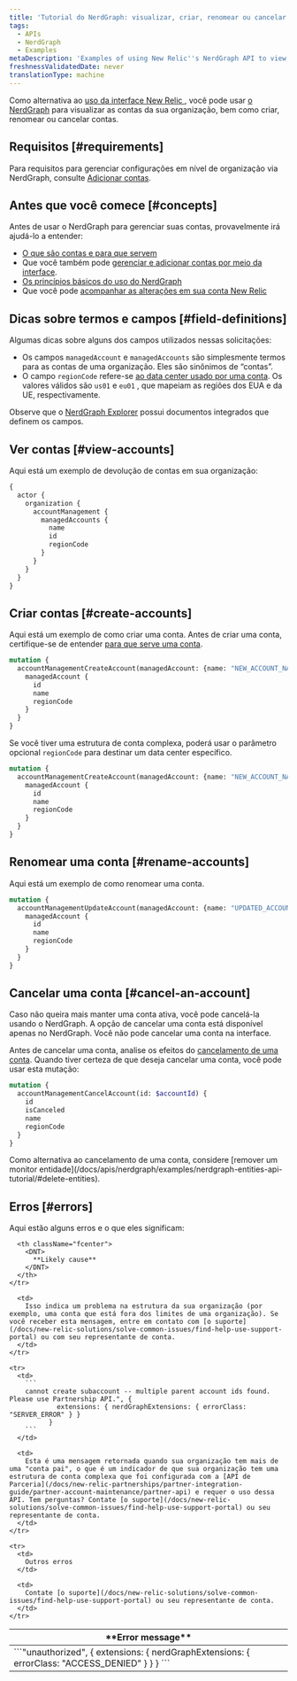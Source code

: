```yaml
---
title: 'Tutorial do NerdGraph: visualizar, criar, renomear ou cancelar contas'
tags:
  - APIs
  - NerdGraph
  - Examples
metaDescription: 'Examples of using New Relic''s NerdGraph API to view, create, rename, or cancel accounts.'
freshnessValidatedDate: never
translationType: machine
---
```


Como alternativa ao [uso da interface New Relic ](/docs/accounts/accounts-billing/account-structure/add-accounts), você pode usar [o NerdGraph](/docs/apis/nerdgraph/get-started/introduction-new-relic-nerdgraph) para visualizar as contas da sua organização, bem como criar, renomear ou cancelar contas.

## Requisitos [#requirements]

Para requisitos para gerenciar configurações em nível de organização via NerdGraph, consulte [Adicionar contas](/docs/accounts/accounts-billing/account-structure/add-accounts).

## Antes que você comece [#concepts]

Antes de usar o NerdGraph para gerenciar suas contas, provavelmente irá ajudá-lo a entender:

* [O que são contas e para que servem](/docs/accounts/accounts-billing/account-structure/new-relic-account-structure)
* Que você também pode [gerenciar e adicionar contas por meio da interface](/docs/accounts/accounts-billing/account-structure/add-accounts).
* [Os princípios básicos do uso do NerdGraph](/docs/apis/nerdgraph/get-started/introduction-new-relic-nerdgraph)
* Que você pode [acompanhar as alterações em sua conta New Relic](/docs/data-apis/understand-data/event-data/query-account-audit-logs-nrauditevent)

## Dicas sobre termos e campos [#field-definitions]

Algumas dicas sobre alguns dos campos utilizados nessas solicitações:

* Os campos `managedAccount` e `managedAccounts` são simplesmente termos para as contas de uma organização. Eles são sinônimos de “contas”.
* O campo `regionCode` refere-se [ao data center usado por uma conta](/docs/accounts/accounts-billing/account-setup/choose-your-data-center). Os valores válidos são `us01` e `eu01` , que mapeiam as regiões dos EUA e da UE, respectivamente.

Observe que o [NerdGraph Explorer](/docs/apis/nerdgraph/get-started/introduction-new-relic-nerdgraph/#explorer) possui documentos integrados que definem os campos.

## Ver contas [#view-accounts]

Aqui está um exemplo de devolução de contas em sua organização:

```graphql
{
  actor {
    organization {
      accountManagement {
        managedAccounts {
          name
          id
          regionCode
        }
      }
    }
  }
}
```

## Criar contas [#create-accounts]

Aqui está um exemplo de como criar uma conta. Antes de criar uma conta, certifique-se de entender [para que serve uma conta](/docs/accounts/accounts-billing/account-structure/new-relic-account-structure).

```graphql
mutation {
  accountManagementCreateAccount(managedAccount: {name: "NEW_ACCOUNT_NAME"}) {
    managedAccount {
      id
      name
      regionCode
    }
  }
}
```

Se você tiver uma estrutura de conta complexa, poderá usar o parâmetro opcional `regionCode` para destinar um data center específico.

```graphql
mutation {
  accountManagementCreateAccount(managedAccount: {name: "NEW_ACCOUNT_NAME", regionCode: "eu01"}) {
    managedAccount {
      id
      name
      regionCode
    }
  }
}
```

## Renomear uma conta [#rename-accounts]

Aqui está um exemplo de como renomear uma conta.

```graphql
mutation {
  accountManagementUpdateAccount(managedAccount: {name: "UPDATED_ACCOUNT_NAME", id: 101010101}) {
    managedAccount {
      id
      name
      regionCode
    }
  }
}
```

## Cancelar uma conta [#cancel-an-account]

Caso não queira mais manter uma conta ativa, você pode cancelá-la usando o NerdGraph. A opção de cancelar uma conta está disponível apenas no NerdGraph. Você não pode cancelar uma conta na interface.

Antes de cancelar uma conta, analise os efeitos do [cancelamento de uma conta](/docs/accounts/accounts-billing/account-setup/downgradecancel-account). Quando tiver certeza de que deseja cancelar uma conta, você pode usar esta mutação:

```graphql
mutation {
  accountManagementCancelAccount(id: $accountId) {
    id
    isCanceled
    name
    regionCode
  }
}
```

<Callout variant="tip">
  Como alternativa ao cancelamento de uma conta, considere [remover um monitor entidade](/docs/apis/nerdgraph/examples/nerdgraph-entities-api-tutorial/#delete-entities).
</Callout>

## Erros [#errors]

Aqui estão alguns erros e o que eles significam:

<table>
  <thead>
    <tr>
      <th className="fcenter">
        <DNT>
          **Error message**
        </DNT>
      </th>

      <th className="fcenter">
        <DNT>
          **Likely cause**
        </DNT>
      </th>
    </tr>
  </thead>

  <tbody>
    <tr>
      <td>
        ```"unauthorized", {
        extensions: { nerdGraphExtensions: { errorClass: "ACCESS_DENIED" } }
            }
        ```
      </td>

      <td>
        Isso indica um problema na estrutura da sua organização (por exemplo, uma conta que está fora dos limites de uma organização). Se você receber esta mensagem, entre em contato com [o suporte](/docs/new-relic-solutions/solve-common-issues/find-help-use-support-portal) ou com seu representante de conta.
      </td>
    </tr>

    <tr>
      <td>
        ```
        cannot create subaccount -- multiple parent account ids found. Please use Partnership API.", {
                extensions: { nerdGraphExtensions: { errorClass: "SERVER_ERROR" } }
              }
        ```
      </td>

      <td>
        Esta é uma mensagem retornada quando sua organização tem mais de uma "conta pai", o que é um indicador de que sua organização tem uma estrutura de conta complexa que foi configurada com a [API de Parceria](/docs/new-relic-partnerships/partner-integration-guide/partner-account-maintenance/partner-api) e requer o uso dessa API. Tem perguntas? Contate [o suporte](/docs/new-relic-solutions/solve-common-issues/find-help-use-support-portal) ou seu representante de conta.
      </td>
    </tr>

    <tr>
      <td>
        Outros erros
      </td>

      <td>
        Contate [o suporte](/docs/new-relic-solutions/solve-common-issues/find-help-use-support-portal) ou seu representante de conta.
      </td>
    </tr>
  </tbody>
</table>
